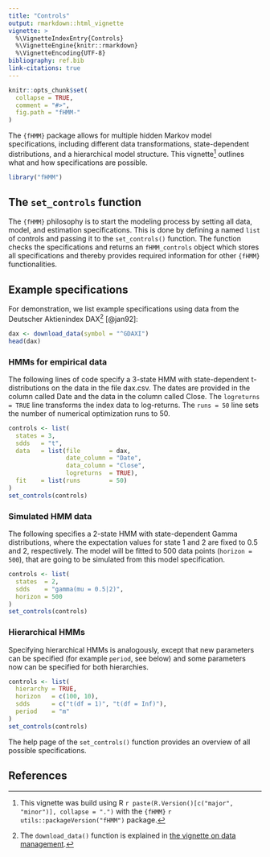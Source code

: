 ---
title: "Controls"
output: rmarkdown::html_vignette
vignette: >
  %\VignetteIndexEntry{Controls}
  %\VignetteEngine{knitr::rmarkdown}
  %\VignetteEncoding{UTF-8}
bibliography: ref.bib
link-citations: true
---

```{r, include = FALSE}
knitr::opts_chunk$set(
  collapse = TRUE,
  comment = "#>",
  fig.path = "fHMM-"
)
```

The `{fHMM}` package allows for multiple hidden Markov model specifications, including different data transformations, state-dependent distributions, and a hierarchical model structure. This vignette^[This vignette was build using R `r paste(R.Version()[c("major", "minor")], collapse = ".")` with the `{fHMM}` `r utils::packageVersion("fHMM")` package.] outlines what and how specifications are possible.

```{r load fHMM, message = FALSE}
library("fHMM")
```

## The `set_controls` function 

The `{fHMM}` philosophy is to start the modeling process by setting all data, model, and estimation specifications. This is done by defining a named `list` of controls and passing it to the `set_controls()` function. The function checks the specifications and returns an `fHMM_controls` object which stores all specifications and thereby provides required information for other `{fHMM}` functionalities.

## Example specifications

For demonstration, we list example specifications using data from the Deutscher Aktienindex DAX^[The `download_data()` function is explained in [the vignette on data management](https://loelschlaeger.de/fHMM/articles/v03_data_management.html).] [@jan92]:

```{r}
dax <- download_data(symbol = "^GDAXI")
head(dax)
```

### HMMs for empirical data

The following lines of code specify a 3-state HMM with state-dependent t-distributions on the data in the file dax.csv. The dates are provided in the column called Date and the data in the column called Close. The `logreturns = TRUE` line transforms the index data to log-returns. The `runs = 50` line sets the number of numerical optimization runs to 50.

```{r, set controls emp hmm}
controls <- list(
  states = 3,
  sdds   = "t",
  data   = list(file        = dax,
                date_column = "Date",
                data_column = "Close",
                logreturns  = TRUE),
  fit    = list(runs        = 50)
)
set_controls(controls)
```

### Simulated HMM data

The following specifies a 2-state HMM with state-dependent Gamma distributions, where the expectation values for state 1 and 2 are fixed to 0.5 and 2, respectively. The model will be fitted to 500 data points (`horizon = 500`), that are going to be simulated from this model specification.

```{r, set controls sim hmm}
controls <- list(
  states  = 2,
  sdds    = "gamma(mu = 0.5|2)",
  horizon = 500
)
set_controls(controls)
```

### Hierarchical HMMs

Specifying hierarchical HMMs is analogously, except that new parameters can be specified (for example `period`, see below) and some parameters now can be specified for both hierarchies.

```{r, set controls hhmm}
controls <- list(
  hierarchy = TRUE,
  horizon   = c(100, 10),
  sdds      = c("t(df = 1)", "t(df = Inf)"),
  period    = "m"
)
set_controls(controls)
```

The help page of the `set_controls()` function provides an overview of all possible specifications.

## References

